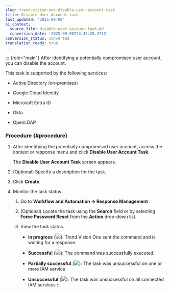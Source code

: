 ```yaml
---
slug: trend-vision-one-disable-user-account-task
title: Disable User Account task
last_updated: '2025-09-08'
ai_context:
  source_file: disable-user-account-task.md
  conversion_date: '2025-09-08T23:42:20.471Z'
conversion_status: converted
translation_ready: true
---
```


::: {role="main"}
After identifying a potentially compromised user account, you can disable the account.

This task is supported by the following services:

- Active Directory (on-premises)

- Google Cloud Identity

- Microsoft Entra ID

- Okta

- OpenLDAP

### Procedure {#procedure}

1.  After identifying the potentially compromised user account, access the context or response menu and click **Disable User Account Task**.

    The **Disable User Account Task** screen appears.

2.  (Optional) Specify a description for the task.

3.  Click **Create**.

4.  Monitor the task status.

    1.  Go to **Workflow and Automation → Response Management** .

    2.  (Optional) Locate the task using the **Search** field or by selecting **Force Password Reset** from the **Action** drop-down list.

    3.  View the task status.

        - **In progress** (![](/images/in_progress=GUID-A55897DB-3DEA-4F5C-B7F9-70B3D7FB9EDE=1=en-us=Low.webp)): Trend Vision One sent the command and is waiting for a response.

        - **Successful** (![](/images/successful=GUID-1E31AD86-DE2E-48B5-85F7-7C78A3E8BB11=1=en-us=Low.webp)): The command was successfully executed.

        - **Partially successful** (![](/images/partially_successful_icon=GUID-20230103030733.webp)): The task was unsuccessful on one or more IAM service

        - **Unsuccessful** (![](/images/error=5cc21722-7ceb-480c-b9c2-a47d420cf1cc.webp)): The task was unsuccessful on all connected IAM services
:::
